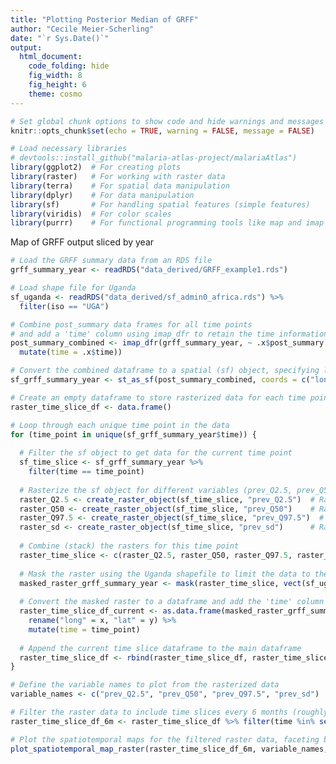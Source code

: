 ```yaml
---
title: "Plotting Posterior Median of GRFF"
author: "Cecile Meier-Scherling"
date: "`r Sys.Date()`"
output: 
  html_document: 
    code_folding: hide 
    fig_width: 8
    fig_height: 6
    theme: cosmo
---
```


```r
# Set global chunk options to show code and hide warnings and messages
knitr::opts_chunk$set(echo = TRUE, warning = FALSE, message = FALSE)

# Load necessary libraries
# devtools::install_github("malaria-atlas-project/malariaAtlas")
library(ggplot2)  # For creating plots
library(raster)   # For working with raster data
library(terra)    # For spatial data manipulation
library(dplyr)    # For data manipulation
library(sf)       # For handling spatial features (simple features)
library(viridis)  # For color scales
library(purrr)    # For functional programming tools like map and imap
```

Map of GRFF output sliced by year
```r
# Load the GRFF summary data from an RDS file
grff_summary_year <- readRDS("data_derived/GRFF_example1.rds")

# Load shape file for Uganda
sf_uganda <- readRDS("data_derived/sf_admin0_africa.rds") %>%
  filter(iso == "UGA")

# Combine post_summary data frames for all time points
# and add a 'time' column using imap_dfr to retain the time information
post_summary_combined <- imap_dfr(grff_summary_year, ~ .x$post_summary %>%
  mutate(time = .x$time))

# Convert the combined dataframe to a spatial (sf) object, specifying longitude and latitude
sf_grff_summary_year <- st_as_sf(post_summary_combined, coords = c("lon", "lat"), crs = 4326)

# Create an empty dataframe to store rasterized data for each time point
raster_time_slice_df <- data.frame()

# Loop through each unique time point in the data
for (time_point in unique(sf_grff_summary_year$time)) {
  
  # Filter the sf object to get data for the current time point
  sf_time_slice <- sf_grff_summary_year %>%
    filter(time == time_point)
  
  # Rasterize the sf object for different variables (prev_Q2.5, prev_Q50, etc.)
  raster_Q2.5 <- create_raster_object(sf_time_slice, "prev_Q2.5")  # Raster for 2.5% quantile
  raster_Q50 <- create_raster_object(sf_time_slice, "prev_Q50")    # Raster for median (50% quantile)
  raster_Q97.5 <- create_raster_object(sf_time_slice, "prev_Q97.5")  # Raster for 97.5% quantile
  raster_sd <- create_raster_object(sf_time_slice, "prev_sd")      # Raster for standard deviation
  
  # Combine (stack) the rasters for this time point
  raster_time_slice <- c(raster_Q2.5, raster_Q50, raster_Q97.5, raster_sd)
  
  # Mask the raster using the Uganda shapefile to limit the data to the region of interest
  masked_raster_grff_summary_year <- mask(raster_time_slice, vect(sf_uganda))
  
  # Convert the masked raster to a dataframe and add the 'time' column
  raster_time_slice_df_current <- as.data.frame(masked_raster_grff_summary_year, xy = TRUE) %>%
    rename("long" = x, "lat" = y) %>%
    mutate(time = time_point)
  
  # Append the current time slice dataframe to the main dataframe
  raster_time_slice_df <- rbind(raster_time_slice_df, raster_time_slice_df_current)
}

# Define the variable names to plot from the rasterized data
variable_names <- c("prev_Q2.5", "prev_Q50", "prev_Q97.5", "prev_sd")

# Filter the raster data to include time slices every 6 months (roughly 365-day intervals)
raster_time_slice_df_6m <- raster_time_slice_df %>% filter(time %in% seq(1, 6991, 365))

# Plot the spatiotemporal maps for the filtered raster data, faceting by year
plot_spatiotemporal_map_raster(raster_time_slice_df_6m, variable_names, plot_by_year = TRUE)
```

